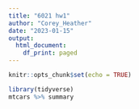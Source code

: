 ---
title: "6021 hw1"
author: "Corey_Heather"
date: "2023-01-15"
output:
  html_document:
    df_print: paged
---

```{r setup, include=FALSE}
knitr::opts_chunk$set(echo = TRUE)
```

```{r}
library(tidyverse)
mtcars %>% summary
```
